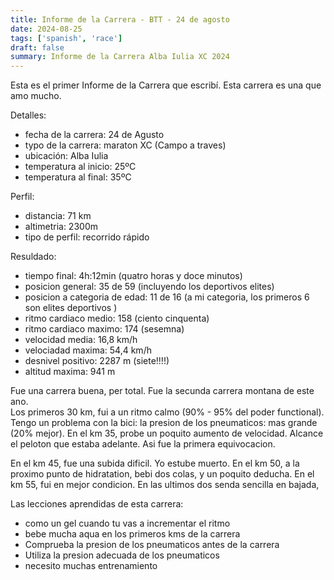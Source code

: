 ```yaml
---
title: Informe de la Carrera - BTT - 24 de agosto
date: 2024-08-25
tags: ['spanish', 'race']
draft: false
summary: Informe de la Carrera Alba Iulia XC 2024
---
```


Esta es el primer Informe de la Carrera que escribí. Esta carrera es una que amo mucho.

Detalles:

- fecha de la carrera: 24 de Agusto
- typo de la carrera: maraton XC (Campo a traves)
- ubicación: Alba Iulia
- temperatura al inicio: 25ºC
- temperatura al final: 35ºC

Perfil:

- distancia: 71 km
- altimetria: 2300m
- tipo de perfil: recorrido rápido

Resuldado:

- tiempo final: 4h:12min (quatro horas y doce minutos)
- posicion general: 35 de 59 (incluyendo los deportivos elites)
- posicion a categoria de edad: 11 de 16 (a mi categoria, los primeros 6 son elites deportivos )
- ritmo cardiaco medio: 158 (ciento cinquenta)
- ritmo cardiaco maximo: 174 (sesemna)
- velocidad media: 16,8 km/h
- velociadad maxima: 54,4 km/h
- desnivel positivo: 2287 m (siete!!!!)
- altitud maxima: 941 m

Fue una carrera buena, per total. Fue la secunda carrera montana de este ano.  
Los primeros 30 km, fui a un ritmo calmo (90% - 95% del poder functional).
Tengo un problema con la bici: la presion de los pneumaticos: mas grande (20% mejor).
En el km 35, probe un poquito aumento de velocidad. Alcance el peloton que estaba adelante. Asi fue la primera equivocacion.

En el km 45, fue una subida dificil. Yo estube muerto.
En el km 50, a la proximo punto de hidratation, bebi dos colas, y un poquito deducha.
En el km 55, fui en mejor condicion. En las ultimos dos senda sencilla en bajada,

Las lecciones aprendidas de esta carrera:

- como un gel cuando tu vas a incrementar el ritmo
- bebe mucha aqua en los primeros kms de la carrera
- Comprueba la presion de los pneumaticos antes de la carrera
- Utiliza la presion adecuada de los pneumaticos
- necesito muchas entrenamiento
